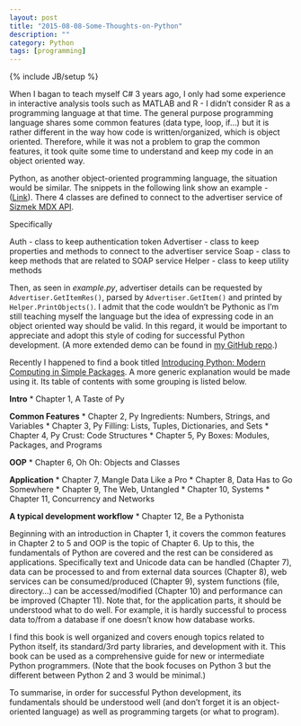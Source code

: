 ```yaml
---
layout: post
title: "2015-08-08-Some-Thoughts-on-Python"
description: ""
category: Python
tags: [programming]
---
```

{% include JB/setup %}

When I bagan to teach myself C# 3 years ago, I only had some experience in interactive analysis tools such as MATLAB and R - I didn't consider R as a programming language at that time. The general purpose programming language shares some common features (data type, loop, if...) but it is rather different in the way how code is written/organized, which is object oriented. Therefore, while it was not a problem to grap the common features, it took quite some time to understand and keep my code in an object oriented way. 

Python, as another object-oriented programming language, the situation would be similar. The snippets in the following link show an example - ([Link](https://bitbucket.org/snippets/jaehyeon-kim/GApK6)). There 4 classes are defined to connect to the advertiser service of [Sizmek MDX API](http://platform.mediamind.com/Eyeblaster.MediaMind.API.Doc/?v=3). 

Specifically

Auth - class to keep authentication token
Advertiser - class to keep properties and methods to connect to the advertiser service
Soap - class to keep methods that are related to SOAP service
Helper - class to keep utility methods

Then, as seen in *example.py*, advertiser details can be requested by `Advertiser.GetItemRes()`, parsed by `Advertiser.GetItem()` and printed by `Helper.PrintObjects()`. I admit that the code wouldn't be Pythonic as I'm still teaching myself the language but the idea of expressing code in an object oriented way should be valid. In this regard, it would be important to appreciate and adopt this style of coding for successful Python development. (A more extended demo can be found in [my GitHub repo](https://github.com/jaehyeon-kim/sizmek_demo).)

Recently I happened to find a book titled [Introducing Python: Modern Computing in Simple Packages]( http://shop.oreilly.com/product/0636920028659.do). A more generic explanation would be made using it. Its table of contents with some grouping is listed below.

**Intro**
* Chapter 1, A Taste of Py

**Common Features**
* Chapter 2, Py Ingredients: Numbers, Strings, and Variables
* Chapter 3, Py Filling: Lists, Tuples, Dictionaries, and Sets
* Chapter 4, Py Crust: Code Structures
* Chapter 5, Py Boxes: Modules, Packages, and Programs

**OOP**
* Chapter 6, Oh Oh: Objects and Classes

**Application**
* Chapter 7, Mangle Data Like a Pro
* Chapter 8, Data Has to Go Somewhere
* Chapter 9, The Web, Untangled
* Chapter 10, Systems
* Chapter 11, Concurrency and Networks

**A typical development workflow**
* Chapter 12, Be a Pythonista

Beginning with an introduction in Chapter 1, it covers the common features in Chapter 2 to 5 and OOP is the topic of Chapter 6. Up to this, the fundamentals of Python are covered and the rest can be considered as applications. Specifically text and Unicode data can be handled (Chapter 7), data can be processed to and from external data sources (Chapter 8), web services can be consumed/produced (Chapter 9), system functions (file, directory...) can be accessed/modified (Chapter 10) and performance can be improved (Chapter 11).  Note that, for the application parts, it should be understood what to do well. For example, it is hardly successful to process data to/from a database if one doesn't know how database works.

I find this book is well organized and covers enough topics related to Python itself, its standard/3rd party libraries, and development with it. This book can be used as a comprehensive guide for new or intermediate Python programmers. (Note that the book focuses on Python 3 but the different between Python 2 and 3 would be minimal.)

To summarise, in order for successful Python development, its fundamentals should be understood well (and don't forget it is an object-oriented language) as well as programming targets (or what to program).
